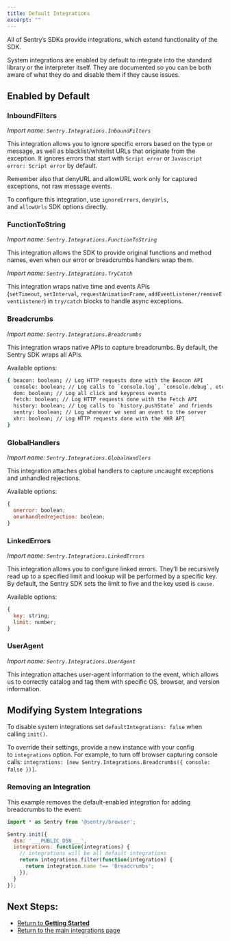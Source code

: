 ```yaml
---
title: Default Integrations
excerpt: ""
---
```

All of Sentry’s SDKs provide integrations, which extend functionality of the SDK.

System integrations are enabled by default to integrate into the standard library or the interpreter itself. They are documented so you can be both aware of what they do and disable them if they cause issues. 

## Enabled by Default

### InboundFilters

*Import name: `Sentry.Integrations.InboundFilters`*

This integration allows you to ignore specific errors based on the type or message, as well as blacklist/whitelist URLs that originate from the exception. It ignores errors that start with `Script error` or `Javascript error: Script error` by default. 

Remember also that denyURL and allowURL work only for captured exceptions, not raw message events.

To configure this integration, use `ignoreErrors`, `denyUrls`, and `allowUrls` SDK options directly.

### FunctionToString

*Import name: `Sentry.Integrations.FunctionToString`*

This integration allows the SDK to provide original functions and method names, even when our error or breadcrumbs handlers wrap them.

*Import name: `Sentry.Integrations.TryCatch`*

This integration wraps native time and events APIs (`setTimeout`, `setInterval`, `requestAnimationFrame`, `addEventListener/removeEventListener`) in `try/catch` blocks to handle async exceptions.

### Breadcrumbs

*Import name: `Sentry.Integrations.Breadcrumbs`*

This integration wraps native APIs to capture breadcrumbs. By default, the Sentry SDK wraps all APIs.

Available options:

```bash
{ beacon: boolean; // Log HTTP requests done with the Beacon API 
  console: boolean; // Log calls to `console.log`, `console.debug`, etc  
  dom: boolean; // Log all click and keypress events 
  fetch: boolean; // Log HTTP requests done with the Fetch API 
  history: boolean; // Log calls to `history.pushState` and friends 
  sentry: boolean; // Log whenever we send an event to the server 
  xhr: boolean; // Log HTTP requests done with the XHR API
}
```

### GlobalHandlers

*Import name: `Sentry.Integrations.GlobalHandlers`*

This integration attaches global handlers to capture uncaught exceptions and unhandled rejections.

Available options:

```JavaScript
{ 
  onerror: boolean; 
  onunhandledrejection: boolean;
}
```

### LinkedErrors

*Import name: `Sentry.Integrations.LinkedErrors`*

This integration allows you to configure linked errors. They’ll be recursively read up to a specified limit and lookup will be performed by a specific key. By default, the Sentry SDK sets the limit to five and the key used is `cause`.

Available options:

```JavaScript
{ 
  key: string; 
  limit: number;
}
```

### UserAgent

*Import name: `Sentry.Integrations.UserAgent`*

This integration attaches user-agent information to the event, which allows us to correctly catalog and tag them with specific OS, browser, and version information.


## Modifying System Integrations

To disable system integrations set `defaultIntegrations: false` when calling `init()`. 

To override their settings, provide a new instance with your config to `integrations` option. For example, to turn off browser capturing console calls: `integrations: [new Sentry.Integrations.Breadcrumbs({ console: false })]`.

### Removing an Integration

This example removes the default-enabled integration for adding breadcrumbs to the event:

```JavaScript
import * as Sentry from '@sentry/browser';

Sentry.init({
  dsn: '___PUBLIC_DSN___',
  integrations: function(integrations) {
    // integrations will be all default integrations
    return integrations.filter(function(integration) {
      return integration.name !== 'Breadcrumbs';
    });
  }
});
```

## Next Steps:

 - [Return to **Getting Started**](/sdks/javascript/)
 - [Return to the main integrations page](intro)